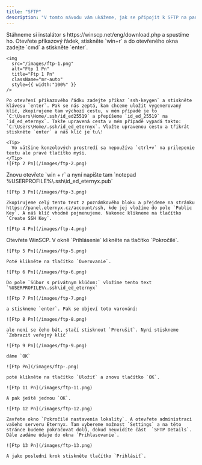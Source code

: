 ```yaml
---
title: "SFTP"
description: "V tomto návodu vám ukážeme, jak se připojit k SFTP na panelu herního serveru."
---
```


<Steps>
  <Step title="Stáhnutí klienta SFTP">
    Stáhneme si instalátor s https://winscp.net/eng/download.php a spustíme ho.
  </Step>
  <Step title="Vytvoření klíče SSH">
    Otevřete příkazový řádek, stiskněte `win+r` a do otevřeného okna zadejte `cmd` a stiskněte `enter`.

    <img
      src="/images/ftp-1.png"
      alt="Ftp 1 Pn"
      title="Ftp 1 Pn"
      className="mr-auto"
      style={{ width:"100%" }}
    />

    Po otevření příkazového řádku zadejte příkaz `ssh-keygen` a stiskněte klávesu `enter`. Pak se nás zeptá, kam chceme uložit vygenerovaný klíč, zkopírujeme tam výchozí cestu, v mém případě je to `C:\Users\Home/.ssh/id_ed25519` a přepíšeme `id_ed_25519` na `id_ed_eternyx`. Takže upravená cesta v mém případě vypadá takto: `C:\Users\Home/.ssh/id_ed_eternyx`. Vložte upravenou cestu a třikrát stiskněte `enter` a náš klíč je tu\!

    <Tip>
      Vo vätšine konzolových prostredí sa nepoužíva `ctrl+v` na prilepenie textu ale pravé tlačítko myši.
    </Tip>
    ![Ftp 2 Pn](/images/ftp-2.png)
  </Step>
  <Step title="Přidání klíče SSH do panelu">
    Znovu otevřete `win + r` a nyní napište tam `notepad %USERPROFILE%\.ssh\id_ed_eternyx.pub`

    ![Ftp 3 Pn](/images/ftp-3.png)

    Zkopírujeme celý tento text z poznámkového bloku a přejdeme na stránku https://panel.eternyx.cz/account/ssh, kde jej vložíme do pole `Public Key`. A náš klíč vhodně pojmenujeme. Nakonec klikneme na tlačítko `Create SSH Key`.

    ![Ftp 4 Pn](/images/ftp-4.png)
  </Step>
  <Step title="Přidání klíče SSH do klienta SFTP">
    Otevřete WinSCP. V okně `Prihlásenie` klikněte na tlačítko `Pokročilé`.

    ![Ftp 5 Pn](/images/ftp-5.png)

    Poté klikněte na tlačítko `Overovanie`.

    ![Ftp 6 Pn](/images/ftp-6.png)

    Do pole `Súbor s privátnym klúčom:` vložíme tento text `%USERPROFILE%\.ssh\id_ed_eternyx`

    ![Ftp 7 Pn](/images/ftp-7.png)

    a stiskneme `enter`. Pak se objeví toto varování:

    ![Ftp 8 Pn](/images/ftp-8.png)

    ale není se čeho bát, stačí stisknout `Prerušiť`. Nyní stiskneme `Zobrazit veřejný klíč`

    ![Ftp 9 Pn](/images/ftp-9.png)

    dáme `OK`

    ![Ftp Pn](/images/ftp-.png)

    poté klikněte na tlačítko `Uložiť` a znovu tlačítko `OK`.

    ![Ftp 11 Pn](/images/ftp-11.png)

    A pak ještě jednou `OK`.

    ![Ftp 12 Pn](/images/ftp-12.png)

    Zavřete okno `Pokročilé nastavenia lokality`. A otevřete administraci vašeho serveru Eternyx. Tam vybereme možnost `Settings` a na této stránce budeme pokračovat dolů, dokud neuvidíte část  `SFTP Details`. Dále zadáme údaje do okna `Prihlasovanie`.

    ![Ftp 13 Pn](/images/ftp-13.png)

    A jako poslední krok stiskněte tlačítko `Prihlásiť`.
  </Step>
</Steps>